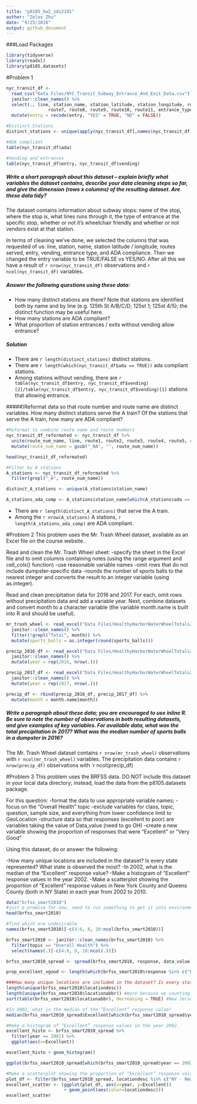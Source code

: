 ```yaml
---
title: "p8105_hw2_zdz2101"
author: "Zelos Zhu"
date: "9/25/2018"
output: github_document
---
```

###Load Packages
```r
library(tidyverse)
library(readxl)
library(p8105.datasets)
```

#Problem 1
```r
nyc_transit_df <- 
  read_csv("Data Files/NYC_Transit_Subway_Entrance_And_Exit_Data.csv") %>%
  janitor::clean_names() %>%
  select(., line, station_name, station_latitude, station_longitude, route1, route2, route3, route4, route5, route6,
                route7, route8, route9, route10, route11, entrance_type, entry, vending, ada) %>% 
  mutate(entry = recode(entry, "YES" = TRUE, "NO" = FALSE))

#Distinct Stations
distinct_stations <- unique(apply(nyc_transit_df[,names(nyc_transit_df)[c(1,2,5:15)]], 1, paste , collapse = "/" ))

#ADA compliant
table(nyc_transit_df$ada)

#Vending and entrances
table(nyc_transit_df$entry, nyc_transit_df$vending)
```

##### Write a short paragraph about this dataset – explain briefly what variables the dataset contains, describe your data cleaning steps so far, and give the dimension (rows x columns) of the resulting dataset. Are these data tidy?
The dataset contains information about subway stops: name of the stop, where the stop is, what lines runs through it, the type of entrance at the specific stop, whether or not it's wheelchair friendly and whether or not vendors exist at that station.

In terms of cleaning we've done, we selected the columns that was requested of us: line, station, name, station latitude / longitude, routes served, entry, vending, entrance type, and ADA compliance. Then we changed the entry variable to be TRUE/FALSE vs YES/NO. After all this we have a result of `r nrow(nyc_transit_df)` observations and `r ncol(nyc_transit_df)` variables. 

##### Answer the following questions using these data:

- How many distinct stations are there? Note that stations are identified both by name and by line (e.g. 125th St A/B/C/D; 125st 1; 125st 4/5); the distinct function may be useful here.
- How many stations are ADA compliant?
- What proportion of station entrances / exits without vending allow entrance?

##### Solution

- There are `r length(distinct_stations)` distinct stations. 
- There are `r length(which(nyc_transit_df$ada == TRUE))` ada compliant stations. 
- Among stations without vending, there are `r table(nyc_transit_df$entry, nyc_transit_df$vending)[2]/table(nyc_transit_df$entry, nyc_transit_df$vending)[1]` stations that allowing entrance.

#####)Reformat data so that route number and route name are distinct variables. How many distinct stations serve the A train? Of the stations that serve the A train, how many are ADA compliant?
```r
#Reformat to combine route name and route numbers
nyc_transit_df_reformated <- nyc_transit_df %>%
  unite(route_num_name, line, route1, route2, route3, route4, route5, route6, route7, route8, route9, route10, route11, sep = "_") %>% 
  mutate(route_num_name = gsub("_NA", "", route_num_name))

head(nyc_transit_df_reformated)

#Filter by A stations
A_stations <- nyc_transit_df_reformated %>%
  filter(grepl("_A", route_num_name))

distinct_A_stations <- unique(A_stations$station_name)

A_stations_ada_comp <- A_stations$station_name[which(A_stations$ada == TRUE)]
```

- There are `r length(distinct_A_stations)` that serve the A train. 
- Among the `r nrow(A_stations)` A stations, `r length(A_stations_ada_comp)` are ADA compliant.


#Problem 2
This problem uses the Mr. Trash Wheel dataset, available as an Excel file on the course website.

Read and clean the Mr. Trash Wheel sheet:
-specify the sheet in the Excel file and to omit columns containing notes (using the range argument and cell_cols() function) 
-use reasonable variable names 
-omit rows that do not include dumpster-specific data 
-rounds the number of sports balls to the nearest integer and converts the result to an integer variable (using  as.integer).

Read and clean precipitation data for 2016 and 2017. For each, omit rows without precipitation data and add a variable year. Next, combine datasets and convert month to a character variable (the variable month.name is built into R and should be useful).

```r
mr_trash_wheel <- read_excel("Data Files/HealthyHarborWaterWheelTotals2017-9-26.xlsx", sheet = "Mr. Trash Wheel", range = cell_cols("A:N")) %>%
  janitor::clean_names() %>%
  filter(!grepl("Total", month)) %>%
  mutate(sports_balls = as.integer(round(sports_balls)))

precip_2016_df <- read_excel("Data Files/HealthyHarborWaterWheelTotals2017-9-26.xlsx", sheet = "2016 Precipitation", range = "A2:B14") %>%
  janitor::clean_names() %>%
  mutate(year = rep(2016, nrow(.)))

precip_2017_df <- read_excel("Data Files/HealthyHarborWaterWheelTotals2017-9-26.xlsx", sheet = "2017 Precipitation", range = "A2:B10") %>%
  janitor::clean_names() %>%
  mutate(year = rep(2017, nrow(.)))

precip_df <- rbind(precip_2016_df, precip_2017_df) %>% 
  mutate(month = month.name[month])
```

##### Write a paragraph about these data; you are encouraged to use inline R. Be sure to note the number of observations in both resulting datasets, and give examples of key variables. For available data, what was the total precipitation in 2017? What was the median number of sports balls in a dumpster in 2016?

The Mr. Trash Wheel dataset contains `r nrow(mr_trash_wheel)` observations with `r ncol(mr_trash_wheel)` variables. The precipitation data contains `r nrow(precip_df)` observations with `r ncol(precip_df)

#Problem 3
This problem uses the BRFSS data. DO NOT include this dataset in your local data directory; instead, load the data from the  p8105.datasets package.

For this question:
-format the data to use appropriate variable names;
-focus on the “Overall Health” topic
-exclude variables for class, topic, question, sample size, and everything from lower confidence limit to GeoLocation
-structure data so that responses (excellent to poor) are variables taking the value of Data_value (need to go OH)
-create a new variable showing the proportion of responses that were “Excellent” or “Very Good”

Using this dataset, do or answer the following:

-How many unique locations are included in the dataset? Is every state represented? What state is observed the most?
-In 2002, what is the median of the “Excellent” response value?
-Make a histogram of “Excellent” response values in the year 2002.
-Make a scatterplot showing the proportion of “Excellent” response values in New York County and Queens County (both in NY State) in each year from 2002 to 2010.
```r
data("brfss_smart2010")
#just a promise for now, need to run something to get it into environment
head(brfss_smart2010)

#find which are undesirable
names(brfss_smart2010)[-c(4:6, 8, 10:ncol(brfss_smart2010))]

brfss_smart2010 <- janitor::clean_names(brfss_smart2010) %>%
  filter(topic == "Overall Health") %>%
  select(names(.)[-c(4:6, 8, 10:ncol(.))])

brfss_smart2010_spread <- spread(brfss_smart2010, response, data_value)

prop_excellent_vgood <- length(which(brfss_smart2010$response %in% c("Excellent", "Very Good")))/ nrow(brfss_smart2010)
```

```r
###How many unique locations are included in the dataset? Is every state represented? What state is observed the most?
length(unique(brfss_smart2010$locationdesc))
length(unique(brfss_smart2010$locationabbr)) #more because we counting DC
sort(table(brfss_smart2010$locationabbr), decreasing = TRUE) #New Jersey

#In 2002, what is the median of the “Excellent” response value?
median(brfss_smart2010_spread$Excellent[which(brfss_smart2010_spread$year == 2002)], na.rm = TRUE)

#Make a histogram of “Excellent” response values in the year 2002.
excellent_histo <- brfss_smart2010_spread %>% 
  filter(year == 2002) %>% 
  ggplot(aes(x=Excellent)) 

excellent_histo + geom_histogram()

ggplot(brfss_smart2010_spread[which(brfss_smart2010_spread$year == 2002),], aes(x=Excellent)) + geom_histogram()

#Make a scatterplot showing the proportion of “Excellent” response values in New York County and Queens County (both in NY State) in each year from 2002 to 2010.
plot_df <- filter(brfss_smart2010_spread, locationdesc %in% c("NY - New York County","NY - Queens County"))
excellent_scatter <- (ggplot(plot_df, aes(x=year, y=Excellent))
                      + geom_point(aes(color=locationdesc)))
excellent_scatter
```